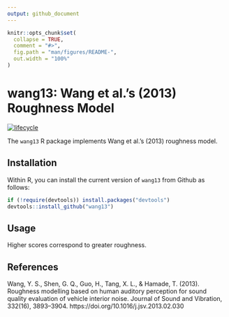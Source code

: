 ```yaml
---
output: github_document
---
```


<!-- README.md is generated from README.Rmd. Please edit that file -->

```r
knitr::opts_chunk$set(
  collapse = TRUE,
  comment = "#>",
  fig.path = "man/figures/README-",
  out.width = "100%"
)
```
# wang13: Wang et al.'s (2013) Roughness Model

[![lifecycle](https://img.shields.io/badge/lifecycle-experimental-orange.svg)](https://www.tidyverse.org/lifecycle/#experimental)

The `wang13` R package implements Wang et al.'s (2013) roughness model.

## Installation

Within R, you can install the current version of `wang13` from Github as follows:

``` r
if (!require(devtools)) install.packages("devtools")
devtools::install_github("wang13")
```

## Usage

Higher scores correspond to greater roughness. 

## References

Wang, Y. S., Shen, G. Q., Guo, H., Tang, X. L., & Hamade, T. (2013). Roughness modelling based on human auditory perception for sound quality evaluation of vehicle interior noise. Journal of Sound and Vibration, 332(16), 3893–3904. https://doi.org/10.1016/j.jsv.2013.02.030
